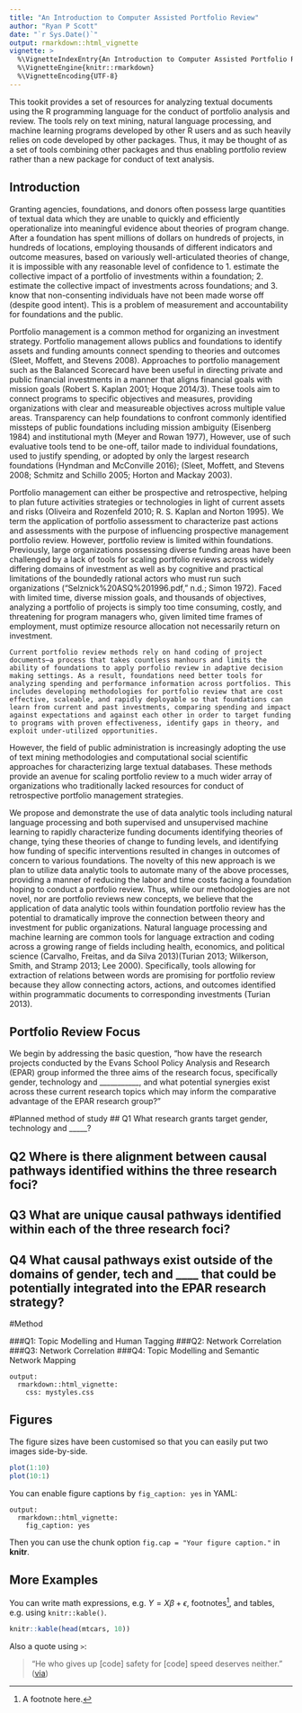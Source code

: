 ```yaml
---
title: "An Introduction to Computer Assisted Portfolio Review"
author: "Ryan P Scott"
date: "`r Sys.Date()`"
output: rmarkdown::html_vignette
vignette: >
  %\VignetteIndexEntry{An Introduction to Computer Assisted Portfolio Review}
  %\VignetteEngine{knitr::rmarkdown}
  %\VignetteEncoding{UTF-8}
---
```


This tookit provides a set of resources for analyzing textual documents using the R programming language for the conduct of portfolio analysis and review. The tools rely on text mining, natural language processing, and machine learning programs developed by other R users and as such heavily relies on code developed by other packages. Thus, it may be thought of as a set of tools combining other packages and thus enabling portfolio review rather than a new package for conduct of text analysis. 

## Introduction

  Granting agencies, foundations, and donors often possess large quantities of textual data which they are unable to quickly and efficiently operationalize into meaningful evidence about theories of program change. After a foundation has spent millions of dollars on hundreds of projects, in hundreds of locations, employing thousands of different indicators and outcome measures, based on variously well-articulated theories of change, it is impossible with any reasonable level of confidence to 1. estimate the collective impact of a portfolio of investments within a foundation; 2. estimate the collective impact of investments across foundations; and 3. know that non-consenting individuals have not been made worse off (despite good intent). This is a problem of measurement and accountability for foundations and the public. 
  
   Portfolio management is a common method for organizing an investment strategy. Portfolio management allows publics and foundations to identify assets and funding amounts connect spending to theories and outcomes (Sleet, Moffett, and Stevens 2008). Approaches to portfolio management such as the Balanced Scorecard have been useful in directing private and public financial investments in a manner that aligns financial goals with mission goals (Robert S. Kaplan 2001; Hoque 2014/3). These tools aim to connect programs to specific objectives and measures, providing organizations with clear and measureable objectives across multiple value areas. Transparency can help foundations to confront commonly identified missteps of public foundations including mission ambiguity (Eisenberg 1984) and institutional myth (Meyer and Rowan 1977), However, use of such evaluative tools tend to be one-off, tailor made to individual foundations, used to justify spending, or adopted by only the largest research foundations (Hyndman and McConville 2016); (Sleet, Moffett, and Stevens 2008; Schmitz and Schillo 2005; Horton and Mackay 2003). 
   
  Portfolio management can either be prospective and retrospective, helping to plan future activities strategies or technologies in light of current assets and risks (Oliveira and Rozenfeld 2010; R. S. Kaplan and Norton 1995). We term the application of portfolio assessment to characterize past actions and assessments with the purpose of influencing prospective management portfolio review. However, portfolio review is limited within foundations. Previously, large organizations possessing diverse funding areas have been challenged by a lack of tools for scaling portfolio reviews across widely differing domains of investment as well as by cognitive and practical limitations of the boundedly rational actors who must run such organizations (“Selznick%20ASQ%201996.pdf,” n.d.; Simon 1972). Faced with limited time, diverse mission goals, and thousands of objectives, analyzing a portfolio of projects is simply too time consuming, costly, and threatening for program managers who, given limited time frames of employment, must optimize resource allocation not necessarily return on investment. 
  
    Current portfolio review methods rely on hand coding of project documents—a process that takes countless manhours and limits the ability of foundations to apply porfolio review in adaptive decision making settings. As a result, foundations need better tools for analyzing spending and performance information across portfolios. This includes developing methodologies for portfolio review that are cost effective, scaleable, and rapidly deployable so that foundations can learn from current and past investments, comparing spending and impact against expectations and against each other in order to target funding to programs with proven effectiveness, identify gaps in theory, and exploit under-utilized opportunities.
    
   However, the field of public administration is increasingly adopting the use of text mining methodologies and computational social scientific approaches for characterizing large textual databases. These methods provide an avenue for scaling portfolio review to a much wider array of organizations who traditionally lacked resources for conduct of retrospective portfolio management strategies.
   
   We propose and demonstrate the use of data analytic tools including natural language processing and both supervised and unsupervised machine learning to rapidly characterize funding documents identifying theories of change, tying these theories of change to funding levels, and identifying how funding of specific interventions resulted in changes in outcomes of concern to various foundations. The novelty of this new approach is we plan to utilize data analytic tools to automate many of the above processes, providing a manner of reducing the labor and time costs facing a foundation hoping to conduct a portfolio review. Thus, while our methodologies are not novel, nor are portfolio reviews new concepts, we believe that the application of data analytic tools within foundation portfolio review has the potential to dramatically improve the connection between theory and investment for public organizations. Natural language processing and machine learning are common tools for language extraction and coding across a growing range of fields including health, economics, and political science (Carvalho, Freitas, and da Silva 2013)(Turian 2013; Wilkerson, Smith, and Stramp 2013; Lee 2000). Specifically, tools allowing for extraction of relations between words are promising for portfolio review because they allow connecting actors, actions, and outcomes identified within programmatic documents to corresponding investments (Turian 2013).

## Portfolio Review Focus

We begin by addressing the basic question, "how have the research projects conducted by the Evans School Policy Analysis and Research (EPAR) group informed the three aims of the research focus, specifically gender, technology and ___________, and what potential synergies exist across these current research topics which may inform the comparative advantage of the EPAR research group?"

#Planned method of study
## Q1 What research grants target gender, technology and _____?

## Q2 Where is there alignment between causal pathways identified withins the three research foci?

## Q3 What are unique causal pathways identified within each of the three research foci?

## Q4 What causal pathways exist outside of the domains of gender, tech and ____ that could be potentially integrated into the EPAR research strategy?

#Method

###Q1: Topic Modelling and Human Tagging
###Q2: Network Correlation
###Q3: Network Correlation
###Q4: Topic Modelling and Semantic Network Mapping







    output: 
      rmarkdown::html_vignette:
        css: mystyles.css

## Figures

The figure sizes have been customised so that you can easily put two images side-by-side. 

```r
plot(1:10)
plot(10:1)
```

You can enable figure captions by `fig_caption: yes` in YAML:

    output:
      rmarkdown::html_vignette:
        fig_caption: yes

Then you can use the chunk option `fig.cap = "Your figure caption."` in **knitr**.

## More Examples

You can write math expressions, e.g. $Y = X\beta + \epsilon$, footnotes^[A footnote here.], and tables, e.g. using `knitr::kable()`.

```r
knitr::kable(head(mtcars, 10))
```

Also a quote using `>`:

> "He who gives up [code] safety for [code] speed deserves neither."
([via](https://twitter.com/hadleywickham/status/504368538874703872))
